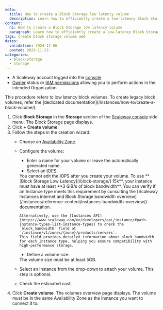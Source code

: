 ```yaml
---
meta:
  title: How to create a Block Storage low latency volume
  description: Learn how to efficiently create a low-latency Block Storage volume with our detailed step-by-step guide. Enhance your storage performance seamlessly.
content:
  h1: How to create a Block Storage low latency volume
  paragraph: Learn how to efficiently create a low-latency Block Storage volume with our detailed step-by-step guide. Enhance your storage performance seamlessly.
tags: create block storage volume add
dates:
  validation: 2024-12-06
  posted: 2023-11-23
categories:
  - block-storage
  - storage
---
```


<Macro id="requirements" />

- A Scaleway account logged into the [console](https://console.scaleway.com)
- [Owner](/iam/concepts/#owner) status or [IAM permissions](/iam/concepts/#permission) allowing you to perform actions in the intended Organization

<Message type="important">
  This procedure refers to low latency block volumes. To create legacy block volumes, refer the [dedicated documentation](/instances/how-to/create-a-block-volume/).
</Message>

1. Click **Block Storage** in the **Storage** section of the [Scaleway console](https://console.scaleway.com) side menu. The Block Storage page displays.
2. Click **+ Create volume**.
3. Follow the steps in the creation wizard:
    - Choose an [Availability Zone](/instances/concepts/#availability-zone).
    - Configure the volume:
        - Enter a name for your volume or leave the automatically generated name.
        - Select an [IOPS](/block-storage/concepts/#iops).
        <Message type="important">
          You cannot edit the IOPS after you create your volume.
        </Message>
        <Message type="note">
          To use **[Block Storage Low Latency](/block-storage/) 15k**, your Instance must have at least **3 GiB/s of block bandwidth**.
          You can verify if an Instance type meets this requirement by consulting the [Scaleway Instances internet and Block Storage bandwidth overview](/instances/reference-content/instances-bandwidth-overview/) documentation.  

          Alternatively, use the [Instances API](https://www.scaleway.com/en/developers/api/instance/#path-instance-types-list-instance-types) to check the `block_bandwidth` field at `/instance/v1/zones/{zone}/products/servers`.  
          This field provides detailed information about block bandwidth for each Instance type, helping you ensure compatibility with high-performance storage.
        </Message>

        - Define a volume size.
        <Message type="important">
          The volume size must be at least 5GB.
        </Message>
    - Select an Instance from the drop-down to attach your volume. This step is optional.
    - Check the estimated cost.
4. Click **Create volume**. The volumes overview page displays.
    <Message type="important">
      The volume must be in the same Availability Zone as the Instance you want to connect it to.
    </Message>


